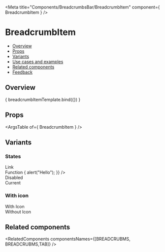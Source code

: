 
<Meta
  title="Components/BreadcrumbsBar/BreadcrumbItem"
  component={ BreadcrumbItem }
/>

<!--- Component template -->


<!--- Component documentation -->

# BreadcrumbItem
- [Overview](#overview)
- [Props](#props)
- [Variants](#variants)
- [Use cases and examples](#use-cases-and-examples)
- [Related components](#related-components)
- [Feedback](#feedback)

## Overview
<Canvas>
  <Story name="Overview"
         args={ { text: "Workspace", icon: Workspace } }>
    { breadcrumbItemTemplate.bind({}) }
  </Story>
</Canvas>

## Props
<ArgsTable of={ BreadcrumbItem } />

## Variants
### States
<Canvas>
  <Story name="States">
		<div className="monday-storybook-breadcrumb-item_column-wrapper">
			<div className="monday-storybook-breadcrumb-item_row-wrapper">
				<span>Link</span>
				<BreadcrumbsBar type={BreadcrumbsBar.types.NAVIGATION}>
					<BreadcrumbItem text="Workspace" icon={Workspace} link="https://www.google.com" />
				</BreadcrumbsBar>
			</div>
			<div className="monday-storybook-breadcrumb-item_row-wrapper">
				<span>Function</span>
				<BreadcrumbsBar type={BreadcrumbsBar.types.NAVIGATION}>
					<BreadcrumbItem
						text="Workspace"
						icon={Workspace}
						onClick={() => {
							alert("Hello");
						}}
					/>
				</BreadcrumbsBar>
			</div>
			<div className="monday-storybook-breadcrumb-item_row-wrapper">
				<span>Disabled</span>
				<BreadcrumbsBar>
					<BreadcrumbItem text="Workspace" icon={Workspace} isDisabled />
				</BreadcrumbsBar>
			</div>
			<div className="monday-storybook-breadcrumb-item_row-wrapper">
				<span>Current</span>
				<BreadcrumbsBar>
					<BreadcrumbItem text="Workspace" icon={Workspace} isCurrent />
				</BreadcrumbsBar>
			</div>
		</div>
  </Story>
</Canvas>

### With icon
<Canvas>
  <Story name="With icon">
		<div className="monday-storybook-breadcrumb-item_column-wrapper">
			<div className="monday-storybook-breadcrumb-item_row-wrapper">
				<span>With Icon</span>
				<BreadcrumbsBar>
					<BreadcrumbItem text="Workspace" icon={Workspace} />
				</BreadcrumbsBar>
			</div>
			<div className="monday-storybook-breadcrumb-item_row-wrapper">
				<span>Without Icon</span>
				<BreadcrumbsBar>
					<BreadcrumbItem text="Workspace" />
				</BreadcrumbsBar>
			</div>
		</div>
  </Story>
</Canvas>

## Related components
<RelatedComponents componentsNames={[BREADCRUBMS, BREADCRUBMS,TAB]} />
